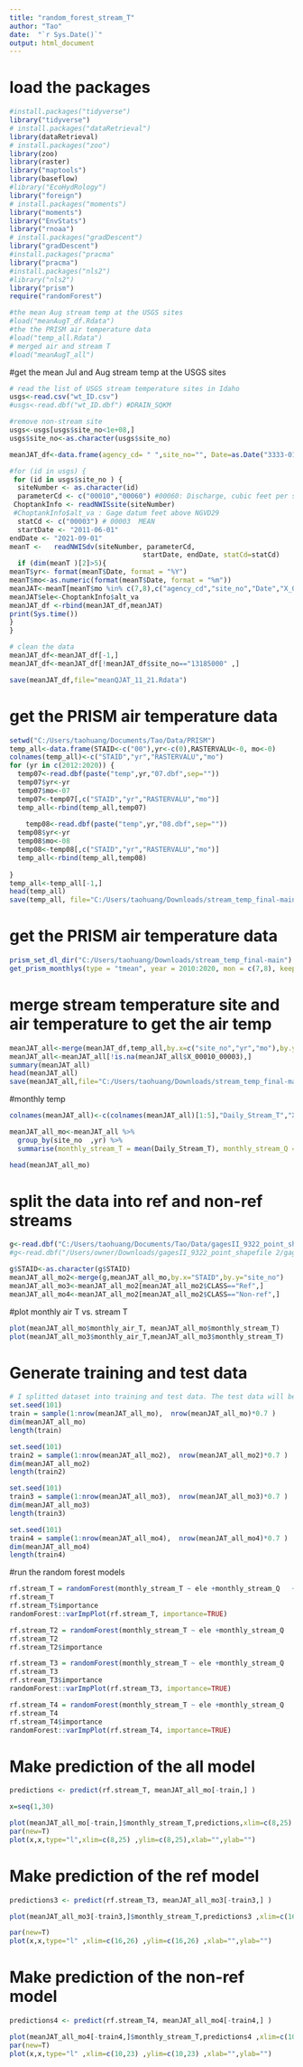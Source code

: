 ---
title: "random_forest_stream_T"
author: "Tao"
date:  "`r Sys.Date()`"
output: html_document
---

# load the packages
```{r, echo=FALSE, results='hide'}
#install.packages("tidyverse")
library("tidyverse")
# install.packages("dataRetrieval")
library(dataRetrieval)
# install.packages("zoo") 
library(zoo)
library(raster)
library("maptools")
library(baseflow)
#library("EcoHydRology")
library("foreign")
# install.packages("moments") 
library("moments")
library("EnvStats")
library("rnoaa")
# install.packages("gradDescent") 
library("gradDescent")
#install.packages("pracma"
library("pracma")
#install.packages("nls2")
#library("nls2")
library("prism")
require("randomForest")
```

```{r}
#the mean Aug stream temp at the USGS sites
#load("meanAugT_df.Rdata")
#the the PRISM air temperature data
#load("temp_all.Rdata")
# merged air and stream T
#load("meanAugT_all")
```

#get the mean Jul and Aug stream temp at the USGS sites
```{r}
# read the list of USGS stream temperature sites in Idaho
usgs<-read.csv("wt_ID.csv")
#usgs<-read.dbf("wt_ID.dbf") #DRAIN_SQKM

#remove non-stream site
usgs<-usgs[usgs$site_no<1e+08,]
usgs$site_no<-as.character(usgs$site_no)

meanJAT_df<-data.frame(agency_cd= " ",site_no="", Date=as.Date("3333-01-01",format="%Y-%m-%d"),X_00010_00003=0,    X_00010_00003_cd= "",X_00060_00003=0,    X_00060_00003_cd= "",yr="",mo=0 , ele=0)

#for (id in usgs) {
 for (id in usgs$site_no ) {
  siteNumber <- as.character(id) 
  parameterCd <- c("00010","00060") #00060: Discharge, cubic feet per second
 ChoptankInfo <- readNWISsite(siteNumber)
 #ChoptankInfo$alt_va : Gage datum feet above NGVD29
  statCd <- c("00003") # 00003	MEAN
  startDate <- "2011-06-01"
endDate <- "2021-09-01"
meanT <-   readNWISdv(siteNumber, parameterCd, 
                                 startDate, endDate, statCd=statCd)
  if (dim(meanT )[2]>5){
meanT$yr<- format(meanT$Date, format = "%Y") 
meanT$mo<-as.numeric(format(meanT$Date, format = "%m"))
meanJAT<-meanT[meanT$mo %in% c(7,8),c("agency_cd","site_no","Date","X_00010_00003","X_00010_00003_cd","X_00060_00003","X_00060_00003_cd","yr","mo"  )]
meanJAT$ele<-ChoptankInfo$alt_va
meanJAT_df <-rbind(meanJAT_df,meanJAT)
print(Sys.time())
}
}

# clean the data
meanJAT_df<-meanJAT_df[-1,]
meanJAT_df<-meanJAT_df[!meanJAT_df$site_no=="13185000" ,]

save(meanJAT_df,file="meanQJAT_11_21.Rdata")

```

# get the PRISM air temperature data
```{r}
setwd("C:/Users/taohuang/Documents/Tao/Data/PRISM")
temp_all<-data.frame(STAID<-c("00"),yr<-c(0),RASTERVALU<-0, mo<-0)
colnames(temp_all)<-c("STAID","yr","RASTERVALU","mo")
for (yr in c(2012:2020)) {
  temp07<-read.dbf(paste("temp",yr,"07.dbf",sep=""))
  temp07$yr<-yr
  temp07$mo<-07
  temp07<-temp07[,c("STAID","yr","RASTERVALU","mo")]
  temp_all<-rbind(temp_all,temp07)
  
    temp08<-read.dbf(paste("temp",yr,"08.dbf",sep=""))
  temp08$yr<-yr
  temp08$mo<-08
  temp08<-temp08[,c("STAID","yr","RASTERVALU","mo")]
  temp_all<-rbind(temp_all,temp08)
  
}
temp_all<-temp_all[-1,]
head(temp_all)
save(temp_all, file="C:/Users/taohuang/Downloads/stream_temp_final-main/temp_all0708.Rdata")
```

# get the PRISM air temperature data
```{r}
prism_set_dl_dir("C:/Users/taohuang/Downloads/stream_temp_final-main")
get_prism_monthlys(type = "tmean", year = 2010:2020, mon = c(7,8), keepZip = FALSE)

```




# merge stream temperature site and air temperature to get the air temp
```{r}
meanJAT_all<-merge(meanJAT_df,temp_all,by.x=c("site_no","yr","mo"),by.y=c("STAID","yr","mo"))
meanJAT_all<-meanJAT_all[!is.na(meanJAT_all$X_00010_00003),]
summary(meanJAT_all)
head(meanJAT_all)
save(meanJAT_all,file="C:/Users/taohuang/Downloads/stream_temp_final-main/meanJAT_all.Rdata")
```

#monthly temp
```{r}
colnames(meanJAT_all)<-c(colnames(meanJAT_all)[1:5],"Daily_Stream_T","X_00010_00003_cd", "Daily_Q", "X_00060_00003_cd"   ,             "ele"         ,     "Monthly_air_T"  )

meanJAT_all_mo<-meanJAT_all %>%
  group_by(site_no  ,yr) %>%
  summarise(monthly_stream_T = mean(Daily_Stream_T), monthly_stream_Q = mean(Daily_Q),ele= mean(ele), monthly_air_T=mean(Monthly_air_T) )

head(meanJAT_all_mo)
```

# split the data into ref and non-ref streams
```{r}
g<-read.dbf("C:/Users/taohuang/Documents/Tao/Data/gagesII_9322_point_shapefile/gagesII_9322_sept30_2011.dbf")
#g<-read.dbf("/Users/owner/Downloads/gagesII_9322_point_shapefile 2/gagesII_9322_sept30_2011.dbf")

g$STAID<-as.character(g$STAID)
meanJAT_all_mo2<-merge(g,meanJAT_all_mo,by.x="STAID",by.y="site_no")
meanJAT_all_mo3<-meanJAT_all_mo2[meanJAT_all_mo2$CLASS=="Ref",]
meanJAT_all_mo4<-meanJAT_all_mo2[meanJAT_all_mo2$CLASS=="Non-ref",]
```

#plot monthly air T vs. stream T
```{r}
plot(meanJAT_all_mo$monthly_air_T, meanJAT_all_mo$monthly_stream_T)
plot(meanJAT_all_mo3$monthly_air_T,meanJAT_all_mo3$monthly_stream_T)
```

# Generate training and test data
```{r}
# I splitted dataset into training and test data. The test data will be 30% of the entire dataset.
set.seed(101)
train = sample(1:nrow(meanJAT_all_mo),  nrow(meanJAT_all_mo)*0.7 )
dim(meanJAT_all_mo)
length(train)

set.seed(101)
train2 = sample(1:nrow(meanJAT_all_mo2),  nrow(meanJAT_all_mo2)*0.7 )
dim(meanJAT_all_mo2)
length(train2)

set.seed(101)
train3 = sample(1:nrow(meanJAT_all_mo3),  nrow(meanJAT_all_mo3)*0.7 )
dim(meanJAT_all_mo3)
length(train3)

set.seed(101)
train4 = sample(1:nrow(meanJAT_all_mo4),  nrow(meanJAT_all_mo4)*0.7 )
dim(meanJAT_all_mo4)
length(train4)

```

#run the random forest models
```{r}
rf.stream_T = randomForest(monthly_stream_T ~ ele +monthly_stream_Q   +monthly_air_T , data = meanJAT_all_mo, subset = train)
rf.stream_T
rf.stream_T$importance
randomForest::varImpPlot(rf.stream_T, importance=TRUE)

rf.stream_T2 = randomForest(monthly_stream_T ~ ele +monthly_stream_Q   +monthly_air_T +CLASS , data = meanJAT_all_mo2, subset = train2)
rf.stream_T2
rf.stream_T2$importance

rf.stream_T3 = randomForest(monthly_stream_T ~ ele +monthly_stream_Q   +monthly_air_T , data = meanJAT_all_mo3, subset = train3)
rf.stream_T3
rf.stream_T3$importance
randomForest::varImpPlot(rf.stream_T3, importance=TRUE)

rf.stream_T4 = randomForest(monthly_stream_T ~ ele +monthly_stream_Q   +monthly_air_T , data = meanJAT_all_mo4, subset = train4)
rf.stream_T4
rf.stream_T4$importance
randomForest::varImpPlot(rf.stream_T4, importance=TRUE)
```

# Make prediction of the all model 
```{r}

predictions <- predict(rf.stream_T, meanJAT_all_mo[-train,] )

x=seq(1,30)

plot(meanJAT_all_mo[-train,]$monthly_stream_T,predictions,xlim=c(8,25) ,ylim=c(8,25), xlab="Observed stream temperature (degC)", ylab="Predicted stream temperature (degC)")
par(new=T)
plot(x,x,type="l",xlim=c(8,25) ,ylim=c(8,25),xlab="",ylab="")
```

# Make prediction of the ref model 
```{r}
predictions3 <- predict(rf.stream_T3, meanJAT_all_mo3[-train3,] )

plot(meanJAT_all_mo3[-train3,]$monthly_stream_T,predictions3 ,xlim=c(16,26) ,ylim=c(16,26) , xlab="Observed stream temperature (degC)", ylab="Predicted stream temperature (degC)", main="Ref")

par(new=T)
plot(x,x,type="l" ,xlim=c(16,26) ,ylim=c(16,26) ,xlab="",ylab="")
```

# Make prediction of the non-ref model 
```{r}
predictions4 <- predict(rf.stream_T4, meanJAT_all_mo4[-train4,] )

plot(meanJAT_all_mo4[-train4,]$monthly_stream_T,predictions4 ,xlim=c(10,23) ,ylim=c(10,23) , xlab="Observed stream temperature (degC)", ylab="Predicted stream temperature (degC)" , main="No ref")
par(new=T)
plot(x,x,type="l" ,xlim=c(10,23) ,ylim=c(10,23) ,xlab="",ylab="")
```

